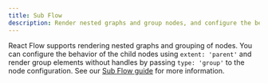 ```yaml
---
title: Sub Flow
description: Render nested graphs and group nodes, and configure the behavior of child nodes
---
```


React Flow supports rendering nested graphs and grouping of nodes. You can configure the behavior of the child nodes using `extent: 'parent'` and render group elements without handles by passing `type: 'group'` to the node configuration. See our [Sub Flow guide](/learn/layouting/sub-flows) for more information.

<RemoteCodeViewer route="examples/grouping/sub-flows" framework="react" />
